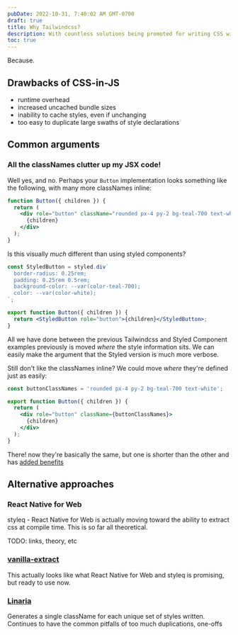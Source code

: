 ```yaml
---
pubDate: 2022-10-31, 7:40:02 AM GMT-0700
draft: true
title: Why Tailwindcss?
description: With countless solutions being promoted for writing CSS without needing to write CSS by hand (like CSS-in-JS libraries), why are so many people reaching for Tailwindcss now?
toc: true
---
```


Because.

## Drawbacks of CSS-in-JS

- runtime overhead
- increased uncached bundle sizes
- inability to cache styles, even if unchanging
- too easy to duplicate large swaths of style declarations

## Common arguments

### All the classNames clutter up my JSX code!

Well yes, and no. Perhaps your `Button` implementation looks something like the following, with many more classNames inline:

```jsx
function Button({ children }) {
  return (
    <div role="button" className="rounded px-4 py-2 bg-teal-700 text-white">
      {children}
    </div>
  );
}
```

Is this visually _much_ different than using styled components?

```jsx
const StyledButton = styled.div`
  border-radius: 0.25rem;
  padding: 0.25rem 0.5rem;
  background-color: --var(color-teal-700);
  color: --var(color-white);
`;

export function Button({ children }) {
  return <StyledButton role="button">{children}</StyledButton>;
}
```

All we have done between the previous Tailwindcss and Styled Component examples previously is moved _where_ the style information sits. We can easily make the argument that the Styled version is much more verbose.

Still don't like the classNames inline? We could move _where_ they're defined just as easily:

```jsx
const buttonClassNames = 'rounded px-4 py-2 bg-teal-700 text-white';

export function Button({ children }) {
  return (
    <div role="button" className={buttonClassNames}>
      {children}
    </div>
  );
}
```

There! now they're basically the same, but one is shorter than the other and has [added benefits](#benefits)

## Alternative approaches

### React Native for Web

styleq - React Native for Web is actually moving toward the ability to extract css at compile time. This is so far all theoretical.

TODO: links, theory, etc

### [vanilla-extract](https://vanilla-extract.style/)

This actually looks like what React Native for Web and styleq is promising, but ready to use now.

### [Linaria](https://linaria.dev/)

Generates a single className for each unique set of styles written. Continues to have the common pitfalls of too much duplications, one-offs
